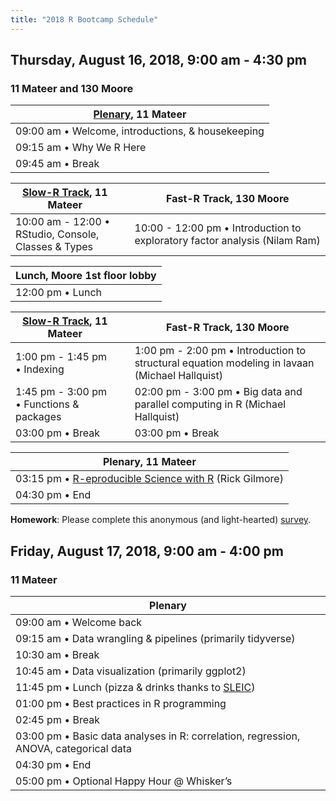 ```yaml
---
title: "2018 R Bootcamp Schedule"
---
```


## Thursday, August 16, 2018, 9:00 am - 4:30 pm
### 11 Mateer and 130 Moore

| [Plenary](talks/bootcamp-day-1-intro.html), 11 Mateer                                  |
|-------------------------------------------------------|
| 09:00 am • Welcome, introductions, & housekeeping     |
| 09:15 am • Why We R Here                              |
| 09:45 am • Break                                      |

| [Slow-R Track](talks/slow-r.nb.html), 11 Mateer |  | Fast-R Track, 130 Moore |
|---------------------------------|-|----------------------------------------------------------|
| 10:00 am - 12:00 • RStudio, Console, Classes & Types                |  | 10:00 - 12:00 pm • Introduction to exploratory factor analysis (Nilam Ram)  |

| Lunch, Moore 1st floor lobby                         |
|-------------------------------------------------------|
| 12:00 pm • Lunch |

| [Slow-R Track](talks/slow-r.nb.html), 11 Mateer |  | Fast-R Track, 130 Moore |
|---------------------------------|-|----------------------------------------------------------|
| 1:00 pm - 1:45 pm • Indexing |  | 1:00 pm - 2:00 pm • Introduction to structural equation modeling in lavaan (Michael Hallquist)               |
| 1:45 pm - 3:00 pm • Functions & packages | | 02:00 pm - 3:00 pm • Big data and parallel computing in R (Michael Hallquist)                |
| 03:00 pm • Break                  |  | 03:00 pm • Break                 |

| Plenary, 11 Mateer                                     |
|-------------------------------------------------------|
| 03:15 pm • [R-eproducible Science with R](talks/r-eproducible-science.html) (Rick Gilmore) |
| 04:30 pm • End                                            |

**Homework**: Please complete this anonymous (and light-hearted) [survey](https://docs.google.com/forms/d/1l5OX8PcN_lfVn3ykr_PtHCzhRbWzMbxhqtgILD45zRg/edit).

## Friday, August 17, 2018, 9:00 am - 4:00 pm
### 11 Mateer

| Plenary                                   |
|-------------------------------------------------------|
| 09:00 am • Welcome back |
| 09:15 am • Data wrangling & pipelines (primarily tidyverse)
| 10:30 am • Break |
| 10:45 am • Data visualization (primarily ggplot2) |
| 11:45 pm • Lunch (pizza & drinks thanks to [SLEIC](http://imaging.psu.edu)) 
| 01:00 pm • Best practices in R programming |
| 02:45 pm • Break |
| 03:00 pm • Basic data analyses in R: correlation, regression, ANOVA, categorical data | 
| 04:30 pm • End |
| 05:00 pm • Optional Happy Hour @ Whisker's |